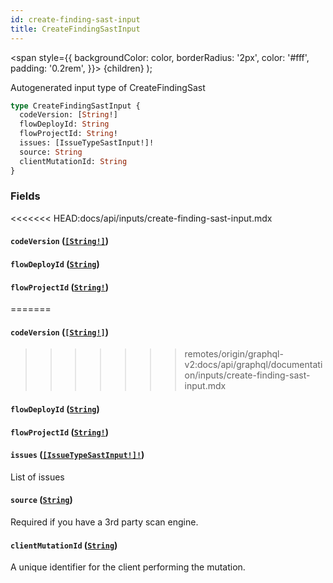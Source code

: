 ```yaml
---
id: create-finding-sast-input
title: CreateFindingSastInput
---
```


<span
style={{
      backgroundColor: color,
      borderRadius: '2px',
      color: '#fff',
      padding: '0.2rem',
    }}>
{children}
</span>
);

Autogenerated input type of CreateFindingSast

```graphql
type CreateFindingSastInput {
  codeVersion: [String!]
  flowDeployId: String
  flowProjectId: String!
  issues: [IssueTypeSastInput!]!
  source: String
  clientMutationId: String
}
```

### Fields

<<<<<<< HEAD:docs/api/inputs/create-finding-sast-input.mdx
#### `codeVersion` ([`[String!]`](/api/scalars/string))

#### `flowDeployId` ([`String`](/api/scalars/string))

#### `flowProjectId` ([`String!`](/api/scalars/string))
=======
#### `codeVersion` ([`[String!]`](/api/graphql/documentation/scalars/string))
>>>>>>> remotes/origin/graphql-v2:docs/api/graphql/documentation/inputs/create-finding-sast-input.mdx

#### `flowDeployId` ([`String`](/api/graphql/documentation/scalars/string))

#### `flowProjectId` ([`String!`](/api/graphql/documentation/scalars/string))

#### `issues` ([`[IssueTypeSastInput!]!`](/api/graphql/documentation/inputs/issue-type-sast-input))

List of issues

#### `source` ([`String`](/api/graphql/documentation/scalars/string))

Required if you have a 3rd party scan engine.

#### `clientMutationId` ([`String`](/api/graphql/documentation/scalars/string))

A unique identifier for the client performing the mutation.
